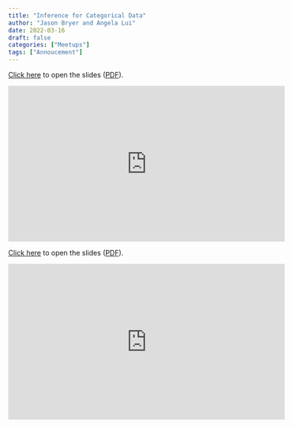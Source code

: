 ```yaml
---
title: "Inference for Categorical Data"
author: "Jason Bryer and Angela Lui"
date: 2022-03-16
draft: false
categories: ["Meetups"]
tags: ["Annoucement"]
---
```



[Click here](/slides/06-Inference_for_Categorical_Data.html#1) to open the slides ([PDF](/slides/06-Inference_for_Categorical_Data.pdf)).

<iframe width="560" height="315" src="https://www.youtube.com/embed/dcDIhaZWeCI" title="YouTube video player" frameborder="0" allow="accelerometer; autoplay; clipboard-write; encrypted-media; gyroscope; picture-in-picture" allowfullscreen></iframe>

<!--more-->

[Click here](/slides/06-Inference_for_Categorical_Data.html#1) to open the slides ([PDF](/slides/06-Inference_for_Categorical_Data.pdf)).

<iframe width="560" height="315" src="https://www.youtube.com/embed/dcDIhaZWeCI" title="YouTube video player" frameborder="0" allow="accelerometer; autoplay; clipboard-write; encrypted-media; gyroscope; picture-in-picture" allowfullscreen></iframe>



